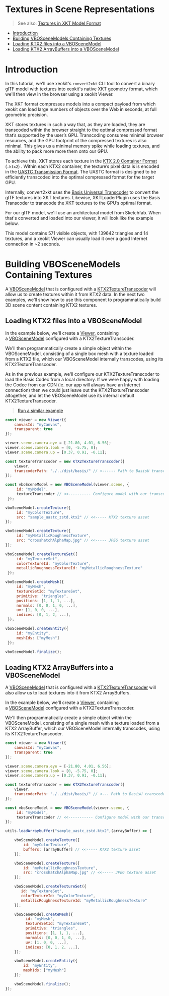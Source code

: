 # Textures in Scene Representations

> See also: [Textures in XKT Model Format](/blog/textures-in-xkt-model-format)

- [Introduction](#introduction)
- [Building VBOSceneModels Containing Textures](#building-vboscenemodels-containing-textures)
-   [Loading KTX2 files into a VBOSceneModel](#loading-ktx2-files-into-a-vboscenemodel)
-   [Loading KTX2 ArrayBuffers into a VBOSceneModel](#loading-ktx2-arraybuffers-into-a-vboscenemodel)

# Introduction

In this tutorial, we'll use xeokit's `convert2xkt` CLI tool to convert a binary glTF model with textures into xeokit's native XKT geometry format, which we'll then view in the browser using a xeokit Viewer.

The XKT format compresses models into a compact payload from which xeokit can load large numbers of objects over the Web in seconds, at full geometric precision.

XKT stores textures in such a way that, as they are loaded, they are transcoded within the browser straight to the optimal compressed format that’s supported by the user’s GPU. Transcoding consumes minimal browser resources, and the GPU footprint of the compressed textures is also minimal. This gives us a minimal memory spike while loading textures, and the ability to pack more more them onto our GPU.

To achieve this, XKT stores each texture in the [KTX 2.0 Container Format](https://github.khronos.org/KTX-Specification/) (`.ktx2`) . Within each KTX2 container, the texture’s pixel data is is encoded in the [UASTC Transmission Format](https://github.com/BinomialLLC/basis_universal/wiki/UASTC-Texture-Specification). The UASTC format is designed to be efficiently transcoded into the optimal compressed format for the target GPU.

Internally, convert2xkt uses the [Basis Universal Transcoder](https://github.com/xeokit/xeokit-sdk/tree/master/dist/basis) to convert the glTF textures into XKT textures. Likewise, XKTLoaderPlugin uses the Basis Transcoder to transcode the XKT textures to the GPU’s optimal format.

For our glTF model, we'll use an architectural model from Sketchfab. When that's converted and loaded into our viewer, it will look like the example below.

This model contains 571 visible objects, with 139642 triangles and 14 textures, and a xeokit Viewer can usually load it over a good Internet connection in ~2 seconds.

# Building VBOSceneModels Containing Textures

A [VBOSceneModel](https://xeokit.github.io/xeokit-sdk/docs/class/src/viewer/scene/model/VBOSceneModel.js~VBOSceneModel.html) that is configured with a [KTX2TextureTranscoder](https://xeokit.github.io/xeokit-sdk/docs/class/src/viewer/scene/utils/textureTranscoders/KTX2TextureTranscoder/KTX2TextureTranscoder.js~KTX2TextureTranscoder.html) will allow us to create textures within it from KTX2 data. In the next two examples, we’ll show how to use this component to programmatically build 3D scene content containing KTX2 textures.

## Loading KTX2 files into a VBOSceneModel

In the example below, we'll create a [Viewer](https://xeokit.github.io/xeokit-sdk/docs/class/src/viewer/Viewer.js~Viewer.html), containing a [VBOSceneModel](https://xeokit.github.io/xeokit-sdk/docs/class/src/viewer/scene/model/VBOSceneModel.js~VBOSceneModel.html) configured with a KTX2TextureTranscoder.

We'll then programmatically create a simple object within the VBOSceneModel, consisting of a single box mesh with a texture loaded from a KTX2 file, which our VBOSceneModel internally transcodes, using its KTX2TextureTranscoder.

As in the previous example, we'll configure our KTX2TextureTranscoder to load the Basis Codec from a local directory. If we were happy with loading the Codec from our CDN (ie. our app will always have an Internet connection) then we could just leave out the KTX2TextureTranscoder altogether, and let the VBOSceneModel use its internal default KTX2TextureTranscoder.


> [Run a similar example](https://xeokit.github.io/xeokit-sdk/examples/sceneRepresentation_VBOSceneModel_batching_textures_ktx2.html)

```js
const viewer = new Viewer({
    canvasId: "myCanvas",
    transparent: true
});

viewer.scene.camera.eye = [-21.80, 4.01, 6.56];
viewer.scene.camera.look = [0, -5.75, 0];
viewer.scene.camera.up = [0.37, 0.91, -0.11];

const textureTranscoder = new KTX2TextureTranscoder({
    viewer,
    transcoderPath: "./../dist/basis/" // <------ Path to BasisU transcoder module
});

const vboSceneModel = new VBOSceneModel(viewer.scene, {
     id: "myModel",
     textureTranscoder // <<---------- Configure model with our transcoder
 });

vboSceneModel.createTexture({
     id: "myColorTexture",
     src: "sample_uastc_zstd.ktx2" // <<----- KTX2 texture asset
});

vboSceneModel.createTexture({
     id: "myMetallicRoughnessTexture",
     src: "crosshatchAlphaMap.jpg" // <<----- JPEG texture asset
});

vboSceneModel.createTextureSet({
     id: "myTextureSet",
     colorTextureId: "myColorTexture",
     metallicRoughnessTextureId: "myMetallicRoughnessTexture"
 });

vboSceneModel.createMesh({
     id: "myMesh",
     textureSetId: "myTextureSet",
     primitive: "triangles",
     positions: [1, 1, 1, ...],
     normals: [0, 0, 1, 0, ...],
     uv: [1, 0, 0, ...],
     indices: [0, 1, 2, ...],
 });

vboSceneModel.createEntity({
     id: "myEntity",
     meshIds: ["myMesh"]
 });

vboSceneModel.finalize();
```

## Loading KTX2 ArrayBuffers into a VBOSceneModel

A [VBOSceneModel](https://xeokit.github.io/xeokit-sdk/docs/class/src/viewer/scene/models/VBOSceneModel/VBOSceneModel.js~VBOSceneModel.html) that is configured with a [KTX2TextureTranscoder](https://xeokit.github.io/xeokit-sdk/docs/class/src/viewer/scene/utils/textureTranscoders/KTX2TextureTranscoder/KTX2TextureTranscoder.js~KTX2TextureTranscoder.html) will also allow us to load textures into it from KTX2 ArrayBuffers.

In the example below, we'll create a [Viewer](https://xeokit.github.io/xeokit-sdk/docs/class/src/viewer/Viewer.js~Viewer.html), containing a [VBOSceneModel](https://xeokit.github.io/xeokit-sdk/docs/class/src/viewer/scene/models/VBOSceneModel/VBOSceneModel.js~VBOSceneModel.html) configured with a KTX2TextureTranscoder.

We'll then programmatically create a simple object within the VBOSceneModel, consisting of a single mesh with a texture loaded from a KTX2 ArrayBuffer, which our VBOSceneModel internally transcodes, using its KTX2TextureTranscoder.

```js
const viewer = new Viewer({
    canvasId: "myCanvas",
    transparent: true
});

viewer.scene.camera.eye = [-21.80, 4.01, 6.56];
viewer.scene.camera.look = [0, -5.75, 0];
viewer.scene.camera.up = [0.37, 0.91, -0.11];

const textureTranscoder = new KTX2TextureTranscoder({
    viewer,
    transcoderPath: "./../dist/basis/" // <--- Path to BasisU transcoder module
});

const vboSceneModel = new VBOSceneModel(viewer.scene, {
     id: "myModel",
     textureTranscoder // <<----------- Configure model with our transcoder
});

utils.loadArraybuffer("sample_uastc_zstd.ktx2",(arrayBuffer) => {

    vboSceneModel.createTexture({
        id: "myColorTexture",
        buffers: [arrayBuffer] // <<----- KTX2 texture asset
    });

    vboSceneModel.createTexture({
        id: "myMetallicRoughnessTexture",
        src: "crosshatchAlphaMap.jpg" // <<----- JPEG texture asset
    });

    vboSceneModel.createTextureSet({
       id: "myTextureSet",
       colorTextureId: "myColorTexture",
       metallicRoughnessTextureId: "myMetallicRoughnessTexture"
    });

    vboSceneModel.createMesh({
         id: "myMesh",
         textureSetId: "myTextureSet",
         primitive: "triangles",
         positions: [1, 1, 1, ...],
         normals: [0, 0, 1, 0, ...],
         uv: [1, 0, 0, ...],
         indices: [0, 1, 2, ...],
    });

    vboSceneModel.createEntity({
        id: "myEntity",
        meshIds: ["myMesh"]
    });

    vboSceneModel.finalize();
});
```
